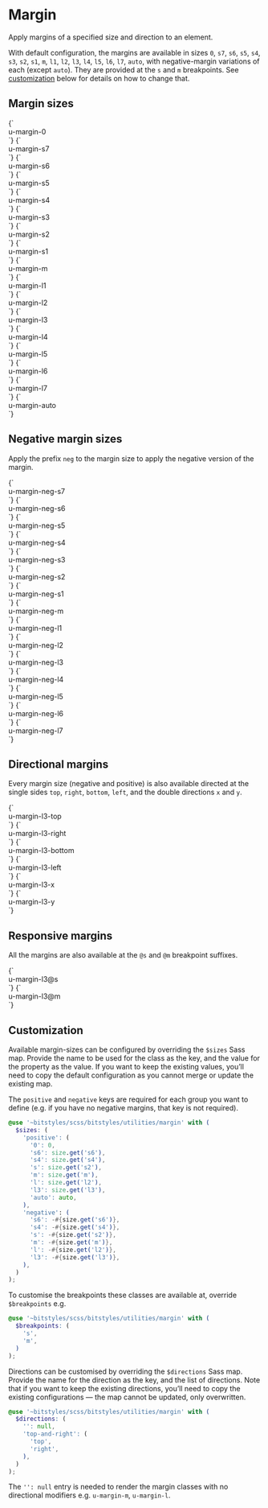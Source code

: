 
<Meta title="Utilities/margin" />

# Margin

Apply margins of a specified size and direction to an element.

With default configuration, the margins are available in sizes `0`, `s7`, `s6`, `s5`, `s4`, `s3`, `s2`, `s1`, `m`, `l1`, `l2`, `l3`, `l4`, `l5`, `l6`, `l7`, `auto`, with negative-margin variations of each (except `auto`). They are provided at the `s` and `m` breakpoints. See [customization](#customization) below for details on how to change that.

## Margin sizes

<Canvas>
  <Story name="margin-0">
    {`
      <div class="u-bg-brand-2 u-padding-m">
        <div class="u-bg-grayscale-light-3 u-margin-0">u-margin-0</div>
      </div>
    `}
  </Story>
  <Story name="margin-s7">
    {`
      <div class="u-bg-brand-2 u-padding-m">
        <div class="u-bg-grayscale-light-3 u-margin-s7">u-margin-s7</div>
      </div>
    `}
  </Story>
  <Story name="margin-s6">
    {`
      <div class="u-bg-brand-2 u-padding-m">
        <div class="u-bg-grayscale-light-3 u-margin-s6">u-margin-s6</div>
      </div>
    `}
  </Story>
  <Story name="margin-s5">
    {`
      <div class="u-bg-brand-2 u-padding-m">
        <div class="u-bg-grayscale-light-3 u-margin-s5">u-margin-s5</div>
      </div>
    `}
  </Story>
  <Story name="margin-s4">
    {`
      <div class="u-bg-brand-2 u-padding-m">
        <div class="u-bg-grayscale-light-3 u-margin-s4">u-margin-s4</div>
      </div>
    `}
  </Story>
  <Story name="margin-s3">
    {`
      <div class="u-bg-brand-2 u-padding-m">
        <div class="u-bg-grayscale-light-3 u-margin-s3">u-margin-s3</div>
      </div>
    `}
  </Story>
  <Story name="margin-s2">
    {`
      <div class="u-bg-brand-2 u-padding-m">
        <div class="u-bg-grayscale-light-3 u-margin-s2">u-margin-s2</div>
      </div>
    `}
  </Story>
  <Story name="margin-s1">
    {`
      <div class="u-bg-brand-2 u-padding-m">
        <div class="u-bg-grayscale-light-3 u-margin-s1">u-margin-s1</div>
      </div>
    `}
  </Story>
  <Story name="margin-m">
    {`
      <div class="u-bg-brand-2 u-padding-m">
        <div class="u-bg-grayscale-light-3 u-margin-m">u-margin-m</div>
      </div>
    `}
  </Story>
  <Story name="margin-l1">
    {`
      <div class="u-bg-brand-2 u-padding-m">
        <div class="u-bg-grayscale-light-3 u-margin-l1">u-margin-l1</div>
      </div>
    `}
  </Story>
  <Story name="margin-l2">
    {`
      <div class="u-bg-brand-2 u-padding-m">
        <div class="u-bg-grayscale-light-3 u-margin-l2">u-margin-l2</div>
      </div>
    `}
  </Story>
  <Story name="margin-l3">
    {`
      <div class="u-bg-brand-2 u-padding-m">
        <div class="u-bg-grayscale-light-3 u-margin-l3">u-margin-l3</div>
      </div>
    `}
  </Story>
  <Story name="margin-l4">
    {`
      <div class="u-bg-brand-2 u-padding-m">
        <div class="u-bg-grayscale-light-3 u-margin-l4">u-margin-l4</div>
      </div>
    `}
  </Story>
  <Story name="margin-l5">
    {`
      <div class="u-bg-brand-2 u-padding-m">
        <div class="u-bg-grayscale-light-3 u-margin-l5">u-margin-l5</div>
      </div>
    `}
  </Story>
  <Story name="margin-l6">
    {`
      <div class="u-bg-brand-2 u-padding-m">
        <div class="u-bg-grayscale-light-3 u-margin-l6">u-margin-l6</div>
      </div>
    `}
  </Story>
  <Story name="margin-l7">
    {`
      <div class="u-bg-brand-2 u-padding-m">
        <div class="u-bg-grayscale-light-3 u-margin-l7">u-margin-l7</div>
      </div>
    `}
  </Story>
  <Story name="margin-auto">
    {`
      <div class="u-bg-brand-2 u-padding-m">
        <div class="u-bg-grayscale-light-3 u-margin-auto">u-margin-auto</div>
      </div>
    `}
  </Story>
</Canvas>

## Negative margin sizes

Apply the prefix `neg` to the margin size to apply the negative version of the margin.

<Canvas>
  <Story name="margin-neg-s7">
    {`
      <div class="u-bg-brand-2 u-padding-m">
        <div class="u-bg-grayscale-light-3 u-margin-neg-s7">u-margin-neg-s7</div>
      </div>
    `}
  </Story>
  <Story name="margin-neg-s6">
    {`
      <div class="u-bg-brand-2 u-padding-m">
        <div class="u-bg-grayscale-light-3 u-margin-neg-s6">u-margin-neg-s6</div>
      </div>
    `}
  </Story>
  <Story name="margin-neg-s5">
    {`
      <div class="u-bg-brand-2 u-padding-m">
        <div class="u-bg-grayscale-light-3 u-margin-neg-s5">u-margin-neg-s5</div>
      </div>
    `}
  </Story>
  <Story name="margin-neg-s4">
    {`
      <div class="u-bg-brand-2 u-padding-m">
        <div class="u-bg-grayscale-light-3 u-margin-neg-s4">u-margin-neg-s4</div>
      </div>
    `}
  </Story>
  <Story name="margin-neg-s3">
    {`
      <div class="u-bg-brand-2 u-padding-m">
        <div class="u-bg-grayscale-light-3 u-margin-neg-s3">u-margin-neg-s3</div>
      </div>
    `}
  </Story>
  <Story name="margin-neg-s2">
    {`
      <div class="u-bg-brand-2 u-padding-m">
        <div class="u-bg-grayscale-light-3 u-margin-neg-s2">u-margin-neg-s2</div>
      </div>
    `}
  </Story>
  <Story name="margin-neg-s1">
    {`
      <div class="u-bg-brand-2 u-padding-m">
        <div class="u-bg-grayscale-light-3 u-margin-neg-s1">u-margin-neg-s1</div>
      </div>
    `}
  </Story>
  <Story name="margin-neg-m">
    {`
      <div class="u-bg-brand-2 u-padding-m">
        <div class="u-bg-grayscale-light-3 u-margin-neg-m">u-margin-neg-m</div>
      </div>
    `}
  </Story>
  <Story name="margin-neg-l1">
    {`
      <div class="u-bg-brand-2 u-padding-m">
        <div class="u-bg-grayscale-light-3 u-margin-neg-l1">u-margin-neg-l1</div>
      </div>
    `}
  </Story>
  <Story name="margin-neg-l2">
    {`
      <div class="u-bg-brand-2 u-padding-m">
        <div class="u-bg-grayscale-light-3 u-margin-neg-l2">u-margin-neg-l2</div>
      </div>
    `}
  </Story>
  <Story name="margin-neg-l3">
    {`
      <div class="u-bg-brand-2 u-padding-m">
        <div class="u-bg-grayscale-light-3 u-margin-neg-l3">u-margin-neg-l3</div>
      </div>
    `}
  </Story>
  <Story name="margin-neg-l4">
    {`
      <div class="u-bg-brand-2 u-padding-m">
        <div class="u-bg-grayscale-light-3 u-margin-neg-l4">u-margin-neg-l4</div>
      </div>
    `}
  </Story>
  <Story name="margin-neg-l5">
    {`
      <div class="u-bg-brand-2 u-padding-m">
        <div class="u-bg-grayscale-light-3 u-margin-neg-l5">u-margin-neg-l5</div>
      </div>
    `}
  </Story>
  <Story name="margin-neg-l6">
    {`
      <div class="u-bg-brand-2 u-padding-m">
        <div class="u-bg-grayscale-light-3 u-margin-neg-l6">u-margin-neg-l6</div>
      </div>
    `}
  </Story>
  <Story name="margin-neg-l7">
    {`
      <div class="u-bg-brand-2 u-padding-m">
        <div class="u-bg-grayscale-light-3 u-margin-neg-l7">u-margin-neg-l7</div>
      </div>
    `}
  </Story>
</Canvas>

## Directional margins

Every margin size (negative and positive) is also available directed at the single sides `top`, `right`, `bottom`, `left`, and the double directions `x` and `y`.

<Canvas>
  <Story id="utilities-margin--margin-l3" />
  <Story name="margin-l3-top">
    {`
      <div class="u-bg-brand-2 u-padding-m">
        <div class="u-bg-grayscale-light-3 u-margin-l3-top">u-margin-l3-top</div>
      </div>
    `}
  </Story>
  <Story name="margin-l3-right">
    {`
      <div class="u-bg-brand-2 u-padding-m">
        <div class="u-bg-grayscale-light-3 u-margin-l3-right">u-margin-l3-right</div>
      </div>
    `}
  </Story>
  <Story name="margin-l3-bottom">
    {`
      <div class="u-bg-brand-2 u-padding-m">
        <div class="u-bg-grayscale-light-3 u-margin-l3-bottom">u-margin-l3-bottom</div>
      </div>
    `}
  </Story>
  <Story name="margin-l3-left">
    {`
      <div class="u-bg-brand-2 u-padding-m">
        <div class="u-bg-grayscale-light-3 u-margin-l3-left">u-margin-l3-left</div>
      </div>
    `}
  </Story>
  <Story name="margin-l3-x">
    {`
      <div class="u-bg-brand-2 u-padding-m">
        <div class="u-bg-grayscale-light-3 u-margin-l3-x">u-margin-l3-x</div>
      </div>
    `}
  </Story>
  <Story name="margin-l3-y">
    {`
      <div class="u-bg-brand-2 u-padding-m">
        <div class="u-bg-grayscale-light-3 u-margin-l3-y">u-margin-l3-y</div>
      </div>
    `}
  </Story>
</Canvas>

## Responsive margins

All the margins are also available at the `@s` and `@m` breakpoint suffixes.

<Canvas>
  <Story name="margin-l3@s">
    {`
      <div class="u-bg-brand-2 u-padding-m">
        <div class="u-bg-grayscale-light-3 u-margin-l3@s">u-margin-l3@s</div>
      </div>
    `}
  </Story>
  <Story name="margin-l3@m">
    {`
      <div class="u-bg-brand-2 u-padding-m">
        <div class="u-bg-grayscale-light-3 u-margin-l3@m">u-margin-l3@m</div>
      </div>
    `}
  </Story>
</Canvas>

## Customization

Available margin-sizes can be configured by overriding the `$sizes` Sass map. Provide the name to be used for the class as the key, and the value for the property as the value. If you want to keep the existing values, you’ll need to copy the default configuration as you cannot merge or update the existing map.

The `positive` and `negative` keys are required for each group you want to define (e.g. if you have no negative margins, that key is not required).

```scss
@use '~bitstyles/scss/bitstyles/utilities/margin' with (
  $sizes: (
    'positive': (
      '0': 0,
      's6': size.get('s6'),
      's4': size.get('s4'),
      's': size.get('s2'),
      'm': size.get('m'),
      'l': size.get('l2'),
      'l3': size.get('l3'),
      'auto': auto,
    ),
    'negative': (
      's6': -#{size.get('s6')},
      's4': -#{size.get('s4')},
      's': -#{size.get('s2')},
      'm': -#{size.get('m')},
      'l': -#{size.get('l2')},
      'l3': -#{size.get('l3')},
    ),
  )
);
```

To customise the breakpoints these classes are available at, override `$breakpoints` e.g.

```scss
@use '~bitstyles/scss/bitstyles/utilities/margin' with (
  $breakpoints: (
    's',
    'm',
  )
);
```

Directions can be customised by overriding the `$directions` Sass map. Provide the name for the direction as the key, and the list of directions. Note that if you want to keep the existing directions, you’ll need to copy the existing configurations — the map cannot be updated, only overwritten.

```scss
@use '~bitstyles/scss/bitstyles/utilities/margin' with (
  $directions: (
    '': null,
    'top-and-right': (
      'top',
      'right',
    ),
  )
);
```

The `'': null` entry is needed to render the margin classes with no directional modifiers e.g. `u-margin-m`, `u-margin-l`.
